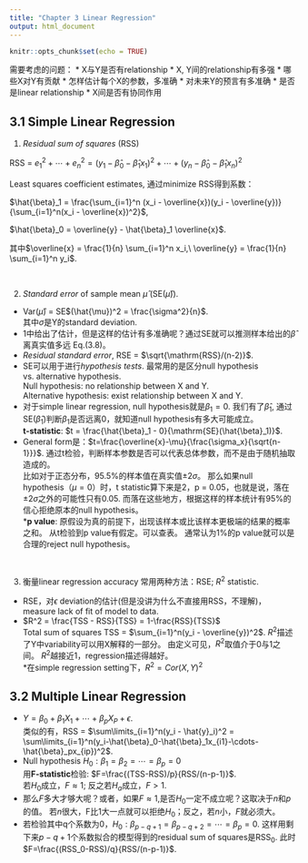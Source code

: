 ```yaml
---
title: "Chapter 3 Linear Regression"
output: html_document
---
```


```r
knitr::opts_chunk$set(echo = TRUE)
```

需要考虑的问题：
* X与Y是否有relationship
* X, Y间的relationship有多强
* 哪些X对Y有贡献
* 怎样估计每个X的参数，多准确
* 对未来Y的预言有多准确
* 是否是linear relationship
* X间是否有协同作用

## 3.1 Simple Linear Regression
1. *Residual sum of squares* (RSS)

RSS = $e_1^2 + \cdots + e_n^2 = (y_1 - \hat{\beta}_0 - \hat{\beta}_1 x_1)^2 + \cdots + (y_n - \hat{\beta}_0 - \hat{\beta}_1 x_n)^2$ 

Least squares coefficient estimates, 通过minimize RSS得到系数：

$\hat{\beta}_1 = \frac{\sum_{i=1}^n (x_i - \overline{x})(y_i - \overline{y})}{\sum_{i=1}^n(x_i - \overline{x})^2}$, 

$\hat{\beta}_0 = \overline{y} - \hat{\beta}_1 \overline{x}$.

其中$\overline{x} = \frac{1}{n} \sum_{i=1}^n x_i,\ \overline{y} = \frac{1}{n} \sum_{i=1}^n y_i$.

<br>

2. *Standard error* of sample mean $\hat{\mu}$ (SE($\hat{\mu}$)).
* Var($\hat{\mu}$) = SE$(\hat{\mu})^2 = \frac{\sigma^2}{n}$.<br>
其中$\sigma$是Y的standard deviation.
* 1中给出了估计，但是这样的估计有多准确呢？通过SE就可以推测样本给出的$\hat{\beta}$离真实值多远 Eq.(3.8)。
* *Residual standard error*, RSE = $\sqrt{\mathrm{RSS}/(n-2)}$.
* SE可以用于进行*hypothesis tests*. 最常用的是区分null hypothesis vs. alternative hypothesis. <br>
Null hypothesis: no relationship between X and Y. <br>
Alternative hypothesis: exist relationship between X and Y.
* 对于simple linear regression, null hypothesis就是$\beta_1 = 0$.
我们有了$\hat{\beta}_1$, 通过SE($\hat{\beta}_1$)判断$\beta_1$是否远离0，就知道null hypothesis有多大可能成立。<br>
**t-statistic**: $t = \frac{\hat{\beta}_1 - 0}{\mathrm{SE}(\hat{\beta}_1)}$.
* General form是：$t=\frac{\overline{x}-\mu}{\frac{\sigma_x}{\sqrt{n-1}}}$. 通过t检验，判断样本参数是否可以代表总体参数，而不是由于随机抽取造成的。<br>
比如对于正态分布，95.5%的样本值在真实值$\pm 2\sigma$。
那么如果null hypothesis（$\mu = 0$）时，t statistic算下来是2，p = 0.05，也就是说，落在$\pm 2\sigma$之外的可能性只有0.05.
而落在这些地方，根据这样的样本统计有95%的信心拒绝原本的null hypothesis。<br>
***p value**: 原假设为真的前提下，出现该样本或比该样本更极端的结果的概率之和。
从t检验到p value有假定。可以查表。
通常认为1%的p value就可以是合理的reject null hypothesis。

<br>

3. 衡量linear regression accuracy
常用两种方法：RSE; $R^2$ statistic.
* RSE，对$\epsilon$ deviation的估计(但是没讲为什么不直接用RSS，不理解)， measure lack of fit of model to data.
* $R^2 = \frac{TSS - RSS}{TSS} = 1-\frac{RSS}{TSS}$ <br>
Total sum of squares TSS = $\sum_{i=1}^n(y_i - \overline{y})^2$. 
$R^2$描述了Y中variability可以用X解释的一部分。
由定义可见，$R^2$取值介于0与1之间。
$R^2$越接近1，regression描述得越好。<br>
*在simple regression setting下，$R^2 = Cor(X,Y)^2$


## 3.2 Multiple Linear Regression
* $Y=\beta_0+\beta_1X_1+\cdots+\beta_pX_P+\epsilon$.<br>
类似的有，RSS = $\sum\limits_{i=1}^n(y_i - \hat{y}_i)^2 = \sum\limits_{i=1}^n(y_i-\hat{\beta}_0-\hat{\beta}_1x_{i1}-\cdots-\hat{\beta}_px_{ip})^2$.
* Null hypothesis $H_0: \beta_1=\beta_2=\cdots=\beta_p=0$ <br>
  用**F-statistic**检验: $F=\frac{(TSS-RSS)/p}{RSS/(n-p-1)}$.<br>
  若$H_0$成立，$F \approx 1$; 反之若$H_a$成立，$F > 1$.
* 那么$F$多大才够大呢？或者，如果$F \approx 1$,是否$H_0$一定不成立呢？这取决于$n$和$p$的值。
若$n$很大，F比1大一点就可以拒绝$H_0$；反之，若$n$小，$F$就必须大。
* 若检验其中q个系数为0，$H_0: \beta_{p-q+1}=\beta_{p-q+2}=\cdots=\beta_p=0$.
这样用剩下来$p-q+1$个系数拟合的模型得到的residual sum of squares是RSS$_0$.
此时$F=\frac{(RSS_0-RSS)/q}{RSS/(n-p-1)}$.

